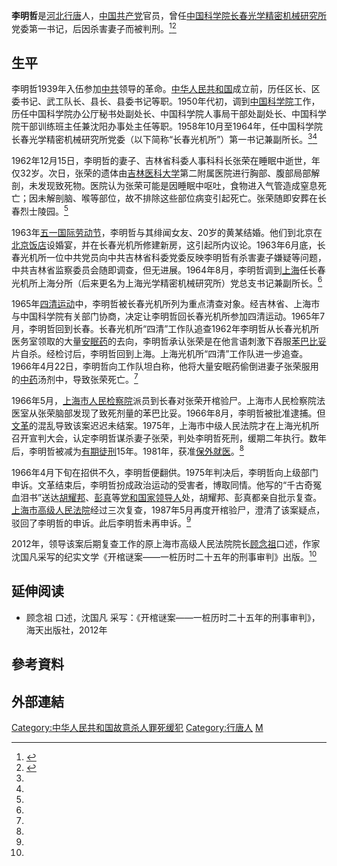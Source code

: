 {{refimprove|time=2016-09-10T06:35:29+00:00}}
{{Otheruses|李明哲}}
'''李明哲'''{{BD|？|||}}是[[河北|河北]][[行唐|行唐]]人，[[中国共产党|中国共产党]]官员，曾任[[中国科学院长春光学精密机械与物理研究所|中国科学院长春光学精密机械研究所]]党委第一书记，后因杀害妻子而被判刑。<ref name=liren>{{Cite web |url=http://www.ciomp.ac.cn/gkjj/lrld/ |title=历任领导，中国科学院长春光学精密机械与物理研究所，于2016-09-10查阅 |access-date=2016-09-10 |archive-date=2020-12-29 |archive-url=https://web.archive.org/web/20201229011204/http://www.ciomp.ac.cn/gkjj/lrld/ |dead-url=no }}</ref><ref name=caixin>{{Cite web |url=http://china.caixin.com/2016-07-27/100971303.html |title=王扬宗，发生在科研院墙内的杀妻案，财新网，2016-07-27 |access-date=2016-09-10 |archive-date=2020-02-18 |archive-url=https://web.archive.org/web/20200218091517/http://china.caixin.com/2016-07-27/100971303.html |dead-url=no }}</ref>

==生平==
李明哲1939年入伍参加[[中共|中共]]领导的革命。[[中华人民共和国|中华人民共和国]]成立前，历任区长、区委书记、武工队长、县长、县委书记等职。1950年代初，调到[[中国科学院|中国科学院]]工作，历任中国科学院办公厅秘书处副处长、中国科学院人事局干部处副处长、中国科学院干部训练班主任兼沈阳办事处主任等职。1958年10月至1964年，任中国科学院长春光学精密机械研究所党委（以下简称“长春光机所”）第一书记兼副所长。<ref name=liren/><ref name=caixin/>

1962年12月15日，李明哲的妻子、吉林省科委人事科科长张荣在睡眠中逝世，年仅32岁。次日，张荣的遗体由[[吉林医科大学|吉林医科大学]]第二附属医院进行胸部、腹部局部解剖，未发现致死物。医院认为张荣可能是因睡眠中呕吐，食物进入气管造成窒息死亡；因未解剖脑、喉等部位，故不排除这些部位病变引起死亡。张荣随即安葬在长春烈士陵园。<ref name=caixin/>

1963年[[五一国际劳动节|五一国际劳动节]]，李明哲与其绯闻女友、20岁的黄某结婚。他们到北京在[[北京饭店|北京饭店]]设婚宴，并在长春光机所修建新房，这引起所内议论。1963年6月底，长春光机所一位中共党员向中共吉林省科委党委反映李明哲有杀害妻子嫌疑等问题，中共吉林省监察委员会随即调查，但无进展。1964年8月，李明哲调到[[上海|上海]]任长春光机所上海分所（后来更名为上海光学精密机械研究所）党总支书记兼副所长。<ref name=caixin/>

1965年[[四清运动|四清运动]]中，李明哲被长春光机所列为重点清查对象。经吉林省、上海市与中国科学院有关部门协商，决定让李明哲回长春光机所参加四清运动。1965年7月，李明哲回到长春。长春光机所“四清”工作队追查1962年李明哲从长春光机所医务室领取的大量[[安眠药|安眠药]]的去向，李明哲承认张荣是在他言语刺激下吞服[[苯巴比妥|苯巴比妥]]片自杀。经检讨后，李明哲回到上海。上海光机所“四清”工作队进一步追查。1966年4月22日，李明哲向工作队坦白称，他将大量安眠药偷倒进妻子张荣服用的[[中药|中药]]汤剂中，导致张荣死亡。<ref name=caixin/>

1966年5月，[[上海市人民检察院|上海市人民检察院]]派员到长春对张荣开棺验尸。上海市人民检察院法医室从张荣脑部发现了致死剂量的苯巴比妥。1966年8月，李明哲被批准逮捕。但[[文革|文革]]的混乱导致该案迟迟未结案。1975年，上海市中级人民法院才在上海光机所召开宣判大会，认定李明哲谋杀妻子张荣，判处李明哲死刑，缓期二年执行。数年后，李明哲被减为[[有期徒刑|有期徒刑]]15年。1981年，获准[[保外就医|保外就医]]。<ref name=caixin/>

1966年4月下旬在招供不久，李明哲便翻供。1975年判决后，李明哲向上级部门申诉。文革结束后，李明哲扮成政治运动的受害者，博取同情。他写的“千古奇冤血泪书”送达[[胡耀邦|胡耀邦]]、[[彭真|彭真]]等[[党和国家领导人|党和国家领导人]]处，胡耀邦、彭真都亲自批示复查。[[上海市高级人民法院|上海市高级人民法院]]经过三次复查，1987年5月再度开棺验尸，澄清了该案疑点，驳回了李明哲的申诉。此后李明哲未再申诉。<ref name=caixin/>

2012年，领导该案后期复查工作的原上海市高级人民法院院长[[顾念祖|顾念祖]]口述，作家沈国凡采写的纪实文学《开棺谜案——一桩历时二十五年的刑事审判》出版。<ref name=caixin/>

== 延伸阅读 ==
{{refbegin}}
* 顾念祖 口述，沈国凡 采写：《开棺谜案——一桩历时二十五年的刑事审判》，海天出版社，2012年
{{refend}}

== 參考資料 ==
{{Reflist}}

== 外部連結 ==

{{DEFAULTSORT:Li李}}

[[Category:中华人民共和国故意杀人罪死缓犯|Category:中华人民共和国故意杀人罪死缓犯]]
[[Category:行唐人|Category:行唐人]]
[[Category:李姓|M]]
